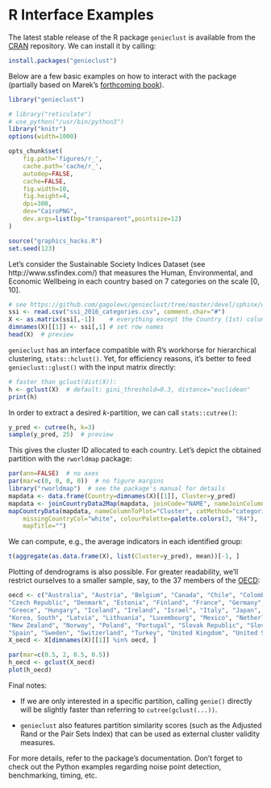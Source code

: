 # R Interface Examples

The latest stable release of the R package `genieclust` is available from the
[CRAN](https://cran.r-project.org/web/packages/genieclust/) repository.
We can install it by calling:

```r
install.packages("genieclust")
```


Below are a few basic examples on how to interact with the package
(partially based on Marek's [forthcoming book](https://lmlcr.gagolewski.com)).


```r
library("genieclust")
```

```r
# library("reticulate")
# use_python("/usr/bin/python3")
library("knitr")
options(width=1000)

opts_chunk$set(
    fig.path='figures/r_',
    cache.path='cache/r_',
    autodep=FALSE,
    cache=FALSE,
    fig.width=10,
    fig.height=4,
    dpi=300,
    dev="CairoPNG",
    dev.args=list(bg="transparent",pointsize=12)
)

source("graphics_hacks.R")
set.seed(123)
```


Let's consider the Sustainable Society Indices Dataset
(see http://www.ssfindex.com/)
that measures the Human, Environmental, and Economic Wellbeing
in each country based on 7 categories on the scale $[0, 10]$.

```r
# see https://github.com/gagolews/genieclust/tree/master/devel/sphinx/weave
ssi <- read.csv("ssi_2016_categories.csv", comment.char="#")
X <- as.matrix(ssi[,-1])    # everything except the Country (1st) column
dimnames(X)[[1]] <- ssi[,1] # set row names
head(X)  # preview
```


`genieclust` has an interface compatible with R's workhorse
for hierarchical clustering, `stats::hclust()`.
Yet, for efficiency reasons, it's better to feed `genieclust::glust()`
with the input matrix directly:


```r
# faster than gclust(dist(X)):
h <- gclust(X)  # default: gini_threshold=0.3, distance="euclidean"
print(h)
```

In order to extract a desired *k*-partition, we can call `stats::cutree()`:

```r
y_pred <- cutree(h, k=3)
sample(y_pred, 25)  # preview
```

This gives the cluster ID allocated to each country.
Let's depict the obtained partition with the `rworldmap` package:

```r
par(ann=FALSE)  # no axes
par(mar=c(0, 0, 0, 0))  # no figure margins
library("rworldmap")  # see the package's manual for details
mapdata <- data.frame(Country=dimnames(X)[[1]], Cluster=y_pred)
mapdata <- joinCountryData2Map(mapdata, joinCode="NAME", nameJoinColumn="Country")
mapCountryData(mapdata, nameColumnToPlot="Cluster", catMethod="categorical",
    missingCountryCol="white", colourPalette=palette.colors(3, "R4"),
    mapTitle="")
```


We can compute, e.g., the average indicators in each identified group:

```r
t(aggregate(as.data.frame(X), list(Cluster=y_pred), mean))[-1, ]
```


Plotting of dendrograms is also possible.
For greater readability, we'll restrict ourselves to a smaller sample, say,
to the 37 members of the [OECD](https://en.wikipedia.org/wiki/OECD):

```r
oecd <- c("Australia", "Austria", "Belgium", "Canada", "Chile", "Colombia",
"Czech Republic", "Denmark", "Estonia", "Finland", "France", "Germany",
"Greece", "Hungary", "Iceland", "Ireland", "Israel", "Italy", "Japan",
"Korea, South", "Latvia", "Lithuania", "Luxembourg", "Mexico", "Netherlands",
"New Zealand", "Norway", "Poland", "Portugal", "Slovak Republic", "Slovenia",
"Spain", "Sweden", "Switzerland", "Turkey", "United Kingdom", "United States")
X_oecd <- X[dimnames(X)[[1]] %in% oecd, ]
```


```r
par(mar=c(0.5, 2, 0.5, 0.5))
h_oecd <- gclust(X_oecd)
plot(h_oecd)
```




Final notes:

* If we are only interested in a specific partition,
calling `genie()` directly will be slightly faster than referring to
`cutree(gclust(...))`.

* `genieclust` also features partition similarity scores
(such as the Adjusted Rand or the Pair Sets Index) that can be used as
external cluster validity measures.

For more details, refer to the package's documentation.
Don't forget to check out the Python examples regarding noise point detection,
benchmarking, timing, etc.
